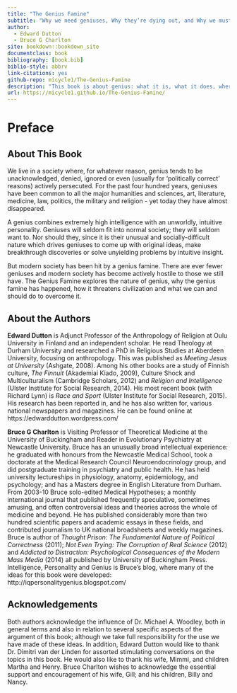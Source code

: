 ```yaml
--- 
title: "The Genius Famine"
subtitle: "Why we need geniuses, Why they’re dying out, and Why we must rescue them"
author: 
  - Edward Dutton
  - Bruce G Charlton
site: bookdown::bookdown_site
documentclass: book
bibliography: [book.bib]
biblio-style: abbrv
link-citations: yes
github-repo: micycle1/The-Genius-Famine
description: "This book is about genius: what it is, what it does, where it comes from."
url: https://micycle1.github.io/The-Genius-Famine/
---
```


# Preface {-}

## About This Book {-}

We live in a society where, for whatever reason, genius tends to be unacknowledged, denied, ignored or even (usually for 'politically correct' reasons) actively persecuted. For the past four hundred years, geniuses have been common to all the major humanities and sciences, art, literature, medicine, law, politics, the military and religion - yet today they have almost disappeared.

A genius combines extremely high intelligence with an unworldly, intuitive personality. Geniuses will seldom fit into normal society; they will seldom want to. Nor should they, since it is their unusual and socially-difficult nature which drives geniuses to come up with original ideas, make breakthrough discoveries or solve unyielding problems by intuitive insight.

But modern society has been hit by a genius famine. There are ever fewer geniuses and modern society has become actively hostile to those we still have. The Genius Famine explores the nature of genius, why the genius famine has happened, how it threatens civilization and what we can and should do to overcome it.

## About the Authors {-}

**Edward Dutton** is Adjunct Professor of the Anthropology of Religion at Oulu University in Finland and an independent scholar. He read Theology at Durham University and researched a PhD in Religious Studies at Aberdeen University, focusing on anthropology. This was published as _Meeting Jesus at University_ (Ashgate, 2008). Among his other books are a study of Finnish culture, _The Finnuit_ (Akademiai Kiado, 2009), Culture Shock and Multiculturalism (Cambridge Scholars, 2012) and _Religion and Intelligence_ (Ulster Institute for Social Research, 2014). His most recent book (with Richard Lynn) is _Race and Sport_ (Ulster Institute for Social Research, 2015). His research has been reported in, and he has also written for, various national newspapers and magazines. He can be found online at https://edwarddutton.wordpress.com/

**Bruce G Charlton** is Visiting Professor of Theoretical Medicine at the University of Buckingham and Reader in Evolutionary Psychiatry at Newcastle University. Bruce has an unusually broad intellectual experience: he graduated with honours from the Newcastle Medical School, took a doctorate at the Medical Research Council Neuroendocrinology group, and did postgraduate training in psychiatry and public health. He has held university lectureships in physiology, anatomy, epidemiology, and psychology; and has a Masters degree in English Literature from Durham. From 2003-10 Bruce solo-edited Medical Hypotheses; a monthly international journal that published frequently speculative, sometimes amusing, and often controversial ideas and theories across the whole of medicine and beyond. He has published considerably more than two hundred scientific papers and academic essays in these fields, and contributed journalism to UK national broadsheets and weekly magazines. Bruce is author of _Thought Prison: The Fundamental Nature of Political Correctness_ (2011); _Not Even Trying: The Corruption of Real Science_ (2012) and _Addicted to Distraction: Psychological Consequences of the Modern Mass Media_ (2014) all published by University of Buckingham Press. Intelligence, Personality and Genius is Bruce’s blog, where many of the ideas for this book were developed: http://iqpersonalitygenius.blogspot.com/

## Acknowledgements {-}

Both authors acknowledge the influence of Dr. Michael A. Woodley, both in general terms and also in relation to several specific aspects of the argument of this book; although we take full responsibility for the use we have made of these ideas. In addition, Edward Dutton would like to thank Dr. Dimitri van der Linden for assorted stimulating conversations on the topics in this book. He would also like to thank his wife, Mimmi, and children Martha and Henry. Bruce Charlton wishes to acknowledge the essential support and encouragement of his wife, Gill; and his children, Billy and Nancy.
